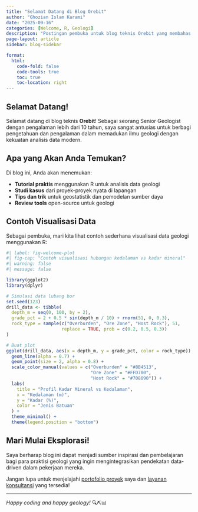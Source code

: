 ```yaml
---
title: "Selamat Datang di Blog Orebit"
author: "Ghozian Islam Karami"
date: "2025-09-16"
categories: [Welcome, R, Geologi]
description: "Postingan pembuka untuk blog teknis Orebit yang membahas integrasi R dalam workflow geologi"
page-layout: article
sidebar: blog-sidebar

format:
  html:
    code-fold: false
    code-tools: true
    toc: true
    toc-location: right
---
```


## Selamat Datang! {#welcome}

Selamat datang di blog teknis **Orebit**! Sebagai seorang Senior Geologist dengan pengalaman lebih dari 10 tahun, saya sangat antusias untuk berbagi pengetahuan dan pengalaman dalam memadukan ilmu geologi dengan kekuatan analisis data modern.

## Apa yang Akan Anda Temukan? {#content}

Di blog ini, Anda akan menemukan:

- **Tutorial praktis** menggunakan R untuk analisis data geologi
- **Studi kasus** dari proyek-proyek nyata di lapangan
- **Tips dan trik** untuk geostatistik dan pemodelan sumber daya
- **Review tools** open-source untuk geologi

## Contoh Visualisasi Data {#example}

Sebagai pembuka, mari kita lihat contoh sederhana visualisasi data geologi menggunakan R:

```r
#| label: fig-welcome-plot
#| fig-cap: "Contoh visualisasi hubungan kedalaman vs kadar mineral"
#| warning: false
#| message: false

library(ggplot2)
library(dplyr)

# Simulasi data lubang bor
set.seed(123)
drill_data <- tibble(
  depth_m = seq(0, 100, by = 2),
  grade_pct = 2 + 0.5 * sin(depth_m / 10) + rnorm(51, 0, 0.3),
  rock_type = sample(c("Overburden", "Ore Zone", "Host Rock"), 51, 
                     replace = TRUE, prob = c(0.2, 0.5, 0.3))
)

# Buat plot
ggplot(drill_data, aes(x = depth_m, y = grade_pct, color = rock_type)) +
  geom_line(alpha = 0.7) +
  geom_point(size = 2, alpha = 0.8) +
  scale_color_manual(values = c("Overburden" = "#8B4513", 
                                "Ore Zone" = "#FFD700", 
                                "Host Rock" = "#708090")) +
  labs(
    title = "Profil Kadar Mineral vs Kedalaman",
    x = "Kedalaman (m)",
    y = "Kadar (%)",
    color = "Jenis Batuan"
  ) +
  theme_minimal() +
  theme(legend.position = "bottom")
```

## Mari Mulai Eksplorasi! {#start}

Saya berharap blog ini dapat menjadi sumber inspirasi dan pembelajaran bagi para praktisi geologi yang ingin mengintegrasikan pendekatan data-driven dalam pekerjaan mereka.

Jangan lupa untuk menjelajahi [portofolio proyek](../../portfolio.qmd) saya dan [layanan konsultansi](../../services.qmd) yang tersedia!

---

*Happy coding and happy geology!* 🔍⛏️📊